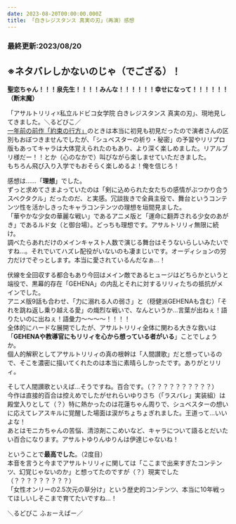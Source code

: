 ```yaml
---
date: 2023-08-20T00:00:00.000Z
title: 「白きレジスタンス 真実の刃」（再演）感想
---
```


### 最終更新:2023/08/20

## ※ネタバレしかないのじゃ（でござる）！

**聖恋ちゃん！！！泉先生！！！！みんな！！！！！！幸せになって！！！！！！（断末魔）**

「アサルトリリィ☓私立ルドビコ女学院 白きレジスタンス 真実の刃」、現地見してきました。＼るどびこ／\
[一年前の前作「約束の行方」](https://magialabs.blog/lily/garden/suvester1/)のときは本当に初見も初見だったので演者さんの区別もおぼつきませんでしたが、「シュベスターの祈り・秘密」の予習やリリプロ版もあってキャラは大体覚えられたのもあり、より深く楽しめました。リアルブリ様だー！！とか（心のなかで）叫びながら楽しませていただきました。\
もちろん飛び入り入学でもおそらく楽しめるよ！俺を信じろ！

感想は……「**理想**」でした。\
ずっと求めてさまよっていたのは「剣に込められた女たちの感情がぶつかり合うスペクタクル」だったのだ、と実感。冗談抜きで全員主役で、舞台というコンテンツ性を活かしきったキャラコンテンツの理想を垣間見ました。\
「華やかな少女の華麗な戦い」であるアニメ版と「運命に翻弄される少女のあがき」であるルド女（と御台場）。どっちも理想です。アサルトリリィ無限に続け。\
調べたらあれだけのメインキャスト人数で演じる舞台はそうないらしいみたいですね…。それでいてハズレ配役がいないのも凄まじいです。オーディションの労力だけでぞっとします。本当に愛されているんだなぁ…！

伏線を全回収する都合もあり今回はメイン敵であるヒュージはどちらかというと端役で、黒幕的存在「GEHENA」の内乱とそれに対するリリィたちの抵抗がメインでした。\
アニメ版9話も合わせ、「力に溺れる人の弱さ」と（穏健派GEHENAも含む）「それを跳ね返し乗り越える愛」の熾烈な戦いで、なんというか…言葉が出ねぇ！語りたいのに出ねぇ！語彙力～～～～！！！！\
全体的にハードな展開でしたが、アサルトリリィ全体に関わる大きな救いは「**GEHENAや教導官にもリリィを心から想っている者がいる**」ことでしょうか。\
個人的解釈としてアサルトリリィの真の根幹は「人間讃歌」だと想っているので、そこを濃密に描いてくれたのは本当に素晴らしかったです。ありがとリリィ。

そして人間讃歌といえば…そうですね。百合です。（？？？？？？？？？？）\
今作は直接的百合は控えめでしたがせれらいゆりさち（「ラスバレ」実装組）は殿堂入りとして（？）特に熱かったのは花蓮ちゃん周りで、シュベスターの想いに応えてレアスキルに覚醒した場面は涙がちょちょぎれました。王道って…いいよな！\
あとはモニカちゃんの苦悩、清涼剤ここめいなど、キャラについて語るとだいたい百合になります。アサルトゆりんゆりんは伊達じゃないね！

ということで**最高でした**。（2度目）\
本音を言うと今までアサルトリリィに関しては「ここまで出来すぎたコンテンツ、幻覚じゃないのか」と想ってたのですが（？）現実でした（？？？？？？？？？）\
「女性オンリーの2.5次元の草分け」という歴史的コンテンツ、本当に10年戦ってほしいしそこまで育てたいですね…！

＼るどびこ ふぉーえばー／
